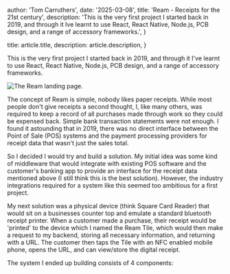 
  author: 'Tom Carruthers',
  date: '2025-03-08',
  title: 'Ream - Receipts for the 21st century',
  description:
    'This is the very first project I started back in 2019, and through it Ive learnt to use React, React Native, Node.js, PCB design, and a range of accessory frameworks.',
}

  title: article.title,
  description: article.description,
}


This is the very first project I started back in 2019, and through
it I've learnt to use React, React Native, Node.js, PCB design, and
a range of accessory frameworks.

<Image src={hero} alt="The Ream landing page." />


The concept of Ream is simple, nobody likes paper receipts. While
most people don't give receipts a second thought, I, like many
others, was required to keep a record of all purchases made
through work so they could be expensed back. Simple bank
transaction statements were not enough. I found it astounding that
in 2019, there was no direct interface between the Point of Sale
(POS) systems and the payment processing providers for receipt
data that wasn't just the sales total.

So I decided I would try and build a solution. My initial idea was
some kind of middleware that would integrate with existing POS
software and the customer's banking app to provide an interface
for the receipt data mentioned above (I still think this is the
best solution). However, the industry integrations required for a
system like this seemed too ambitious for a first project.

My next solution was a physical device (think Square Card Reader)
that would sit on a businesses counter top and emulate a standard
bluetooth receipt printer. When a customer made a purchase, their
receipt would be 'printed' to the device which I named the Ream
Tile, which would then make a request to my backend, storing all
necessary information, and returning with a URL. The customer
then taps the Tile with an NFC enabled mobile phone, opens the URL,
and can view/store the digital receipt.

The system I ended up building consists of 4 components:
